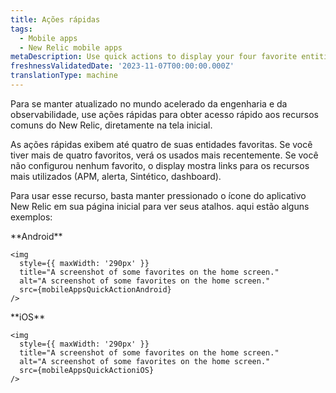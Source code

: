 ```yaml
---
title: Ações rápidas
tags:
  - Mobile apps
  - New Relic mobile apps
metaDescription: Use quick actions to display your four favorite entities.
freshnessValidatedDate: '2023-11-07T00:00:00.000Z'
translationType: machine
---
```




Para se manter atualizado no mundo acelerado da engenharia e da observabilidade, use ações rápidas para obter acesso rápido aos recursos comuns do New Relic, diretamente na tela inicial.

As ações rápidas exibem até quatro de suas entidades favoritas. Se você tiver mais de quatro favoritos, verá os usados mais recentemente. Se você não configurou nenhum favorito, o display mostra links para os recursos mais utilizados (APM, alerta, Sintético, dashboard).

Para usar esse recurso, basta manter pressionado o ícone do aplicativo New Relic em sua página inicial para ver seus atalhos. aqui estão alguns exemplos:

<SideBySide>
  <Side>
    <DoNotTranslate>
      **Android**
    </DoNotTranslate>

    <img
      style={{ maxWidth: '290px' }}
      title="A screenshot of some favorites on the home screen."
      alt="A screenshot of some favorites on the home screen."
      src={mobileAppsQuickActionAndroid}
    />
  </Side>

  <Side>
    <DoNotTranslate>
      **iOS**
    </DoNotTranslate>

    <img
      style={{ maxWidth: '290px' }}
      title="A screenshot of some favorites on the home screen."
      alt="A screenshot of some favorites on the home screen."
      src={mobileAppsQuickActioniOS}
    />
  </Side>
</SideBySide>